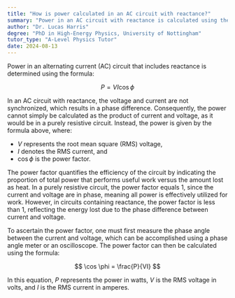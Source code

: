 ```yaml
---
title: "How is power calculated in an AC circuit with reactance?"
summary: "Power in an AC circuit with reactance is calculated using the formula P = VIcosφ."
author: "Dr. Lucas Harris"
degree: "PhD in High-Energy Physics, University of Nottingham"
tutor_type: "A-Level Physics Tutor"
date: 2024-08-13
---
```


Power in an alternating current (AC) circuit that includes reactance is determined using the formula:

$$ P = VI \cos \phi $$

In an AC circuit with reactance, the voltage and current are not synchronized, which results in a phase difference. Consequently, the power cannot simply be calculated as the product of current and voltage, as it would be in a purely resistive circuit. Instead, the power is given by the formula above, where:

- $V$ represents the root mean square (RMS) voltage,
- $I$ denotes the RMS current, and
- $\cos \phi$ is the power factor.

The power factor quantifies the efficiency of the circuit by indicating the proportion of total power that performs useful work versus the amount lost as heat. In a purely resistive circuit, the power factor equals $1$, since the current and voltage are in phase, meaning all power is effectively utilized for work. However, in circuits containing reactance, the power factor is less than $1$, reflecting the energy lost due to the phase difference between current and voltage.

To ascertain the power factor, one must first measure the phase angle between the current and voltage, which can be accomplished using a phase angle meter or an oscilloscope. The power factor can then be calculated using the formula:

$$ \cos \phi = \frac{P}{VI} $$

In this equation, $P$ represents the power in watts, $V$ is the RMS voltage in volts, and $I$ is the RMS current in amperes.
    